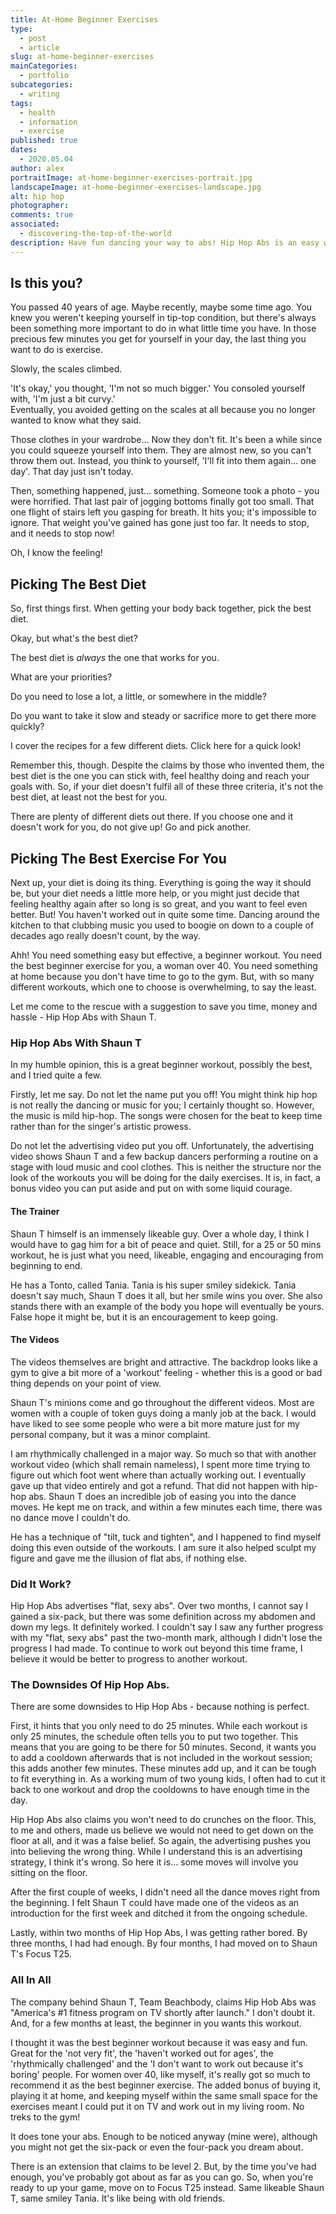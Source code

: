 ```yaml
---
title: At-Home Beginner Exercises
type:
  - post
  - article
slug: at-home-beginner-exercises
mainCategories: 
  - portfolio
subcategories:
  - writing
tags:
  - health
  - information
  - exercise
published: true
dates: 
  - 2020.05.04
author: alex
portraitImage: at-home-beginner-exercises-portrait.jpg
landscapeImage: at-home-beginner-exercises-landscape.jpg
alt: hip hop
photographer:
comments: true
associated: 
  - discovering-the-top-of-the-world
description: Have fun dancing your way to abs! Hip Hop Abs is an easy workout for a beginner, and Shaun T is a charismatic trainer.
---
```


<ArticleContent>

## Is this you?

You passed 40 years of age. Maybe recently, maybe some time ago. You knew you weren't keeping yourself in tip-top condition, but there's always been something more important to do in what little time you have. In those precious few minutes you get for yourself in your day, the last thing you want to do is exercise.
 
Slowly, the scales climbed. 

'It's okay,' you thought, 'I'm not so much bigger.' 
You consoled yourself with, 'I'm just a bit curvy.'  
Eventually, you avoided getting on the scales at all because you no longer wanted to know what they said.  

Those clothes in your wardrobe… Now they don't fit. It's been a while since you could squeeze yourself into them. They are almost new, so you can't throw them out. Instead, you think to yourself, 'I'll fit into them again... one day'. That day just isn't today. 

Then, something happened, just… something. Someone took a photo - you were horrified. That last pair of jogging bottoms finally got too small. That one flight of stairs left you gasping for breath. It hits you; it's impossible to ignore. That weight you've gained has gone just too far. It needs to stop, and it needs to stop now!

Oh, I know the feeling!

## Picking The Best Diet

So, first things first. When getting your body back together, pick the best diet. 
 
Okay, but what's the best diet?

The best diet is *always* the one that works for you. 
 
What are your priorities?  

Do you need to lose a lot, a little, or somewhere in the middle?

Do you want to take it slow and steady or sacrifice more to get there more quickly?

I cover the recipes for a few different diets. Click here for a quick look! 

Remember this, though. Despite the claims by those who invented them, the best diet is the one you can stick with, feel healthy doing and reach your goals with. So, if your diet doesn't fulfil all of these three criteria, it's not the best diet, at least not the best for you.

There are plenty of different diets out there. If you choose one and it doesn't work for you, do not give up! Go and pick another. 

## Picking The Best Exercise For You

Next up, your diet is doing its thing. Everything is going the way it should be, but your diet needs a little more help, or you might just decide that feeling healthy again after so long is so great, and you want to feel even better. But! You haven't worked out in quite some time. Dancing around the kitchen to that clubbing music you used to boogie on down to a couple of decades ago really doesn't count, by the way.

Ahh! You need something easy but effective, a beginner workout. You need the best beginner exercise for you, a woman over 40. You need something at home because you don't have time to go to the gym. But, with so many different workouts, which one to choose is overwhelming, to say the least.

Let me come to the rescue with a suggestion to save you time, money and hassle - Hip Hop Abs with Shaun T.

### Hip Hop Abs With Shaun T

In my humble opinion, this is a great beginner workout, possibly the best, and I tried quite a few.

Firstly, let me say. Do not let the name put you off! You might think hip hop is not really the dancing or music for you; I certainly thought so. However, the music is mild hip-hop. The songs were chosen for the beat to keep time rather than for the singer's artistic prowess.  

Do not let the advertising video put you off. Unfortunately, the advertising video shows Shaun T and a few backup dancers performing a routine on a stage with loud music and cool clothes. This is neither the structure nor the look of the workouts you will be doing for the daily exercises. It is, in fact, a bonus video you can put aside and put on with some liquid courage. 

#### The Trainer

Shaun T himself is an immensely likeable guy. Over a whole day, I think I would have to gag him for a bit of peace and quiet. Still, for a 25 or 50 mins workout, he is just what you need, likeable, engaging and encouraging from beginning to end.  

He has a Tonto, called Tania. Tania is his super smiley sidekick. Tania doesn't say much, Shaun T does it all, but her smile wins you over. She also stands there with an example of the body you hope will eventually be yours. False hope it might be, but it is an encouragement to keep going. 

#### The Videos

The videos themselves are bright and attractive. The backdrop looks like a gym to give a bit more of a 'workout' feeling - whether this is a good or bad thing depends on your point of view. 

Shaun T's minions come and go throughout the different videos. Most are women with a couple of token guys doing a manly job at the back. I would have liked to see some people who were a bit more mature just for my personal company, but it was a minor complaint.

I am rhythmically challenged in a major way. So much so that with another workout video (which shall remain nameless), I spent more time trying to figure out which foot went where than actually working out. I eventually gave up that video entirely and got a refund. That did not happen with hip-hop abs. Shaun T does an incredible job of easing you into the dance moves. He kept me on track, and within a few minutes each time, there was no dance move I couldn't do.  

He has a technique of "tilt, tuck and tighten", and I happened to find myself doing this even outside of the workouts. I am sure it also helped sculpt my figure and gave me the illusion of flat abs, if nothing else.

### Did It Work?

Hip Hop Abs advertises "flat, sexy abs". Over two months, I cannot say I gained a six-pack, but there was some definition across my abdomen and down my legs. It definitely worked. I couldn't say I saw any further progress with my "flat, sexy abs" past the two-month mark, although I didn't lose the progress I had made. To continue to work out beyond this time frame, I believe it would be better to progress to another workout.  

### The Downsides Of Hip Hop Abs.

There are some downsides to Hip Hop Abs - because nothing is perfect. 

First, it hints that you only need to do 25 minutes. While each workout is only 25 minutes, the schedule often tells you to put two together. This means that you are going to be there for 50 minutes. Second, it wants you to add a cooldown afterwards that is not included in the workout session; this adds another few minutes. These minutes add up, and it can be tough to fit everything in. As a working mum of two young kids, I often had to cut it back to one workout and drop the cooldowns to have enough time in the day. 

Hip Hop Abs also claims you won't need to do crunches on the floor. This, to me and others, made us believe we would not need to get down on the floor at all, and it was a false belief. So again, the advertising pushes you into believing the wrong thing. While I understand this is an advertising strategy, I think it's wrong. So here it is… some moves will involve you sitting on the floor.

After the first couple of weeks, I didn't need all the dance moves right from the beginning. I felt Shaun T could have made one of the videos as an introduction for the first week and ditched it from the ongoing schedule. 

Lastly, within two months of Hip Hop Abs, I was getting rather bored. By three months, I had had enough. By four months, I had moved on to Shaun T's Focus T25. 

### All In All

The company behind Shaun T, Team Beachbody, claims Hip Hob Abs was "America's #1 fitness program on TV shortly after launch." I don't doubt it. And, for a few months at least, the beginner in you wants this workout. 

I thought it was the best beginner workout because it was easy and fun. Great for the 'not very fit', the 'haven't worked out for ages', the 'rhythmically challenged' and the 'I don't want to work out because it's boring' people. For women over 40, like myself, it's really got so much to recommend it as the best beginner exercise. The added bonus of buying it, playing it at home, and keeping myself within the same small space for the exercises meant I could put it on TV and work out in my living room. No treks to the gym! 

It does tone your abs. Enough to be noticed anyway (mine were), although you might not get the six-pack or even the four-pack you dream about. 
 
There is an extension that claims to be level 2. But, by the time you've had enough, you've probably got about as far as you can go. So, when you're ready to up your game, move on to Focus T25 instead. Same likeable Shaun T, same smiley Tania. It's like being with old friends.

</ArticleContent>